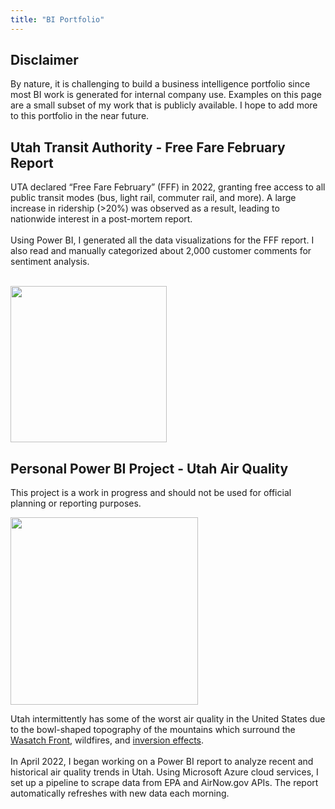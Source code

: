 ```yaml
---
title: "BI Portfolio"
---
```


:::{.callout-important}
## Disclaimer

By nature, it is challenging to build a business intelligence portfolio since most BI work is generated for internal company use. Examples on this page are a small subset of my work that is publicly available. I hope to add more to this portfolio in the near future.
:::

## Utah Transit Authority - Free Fare February Report

::: {layout-ncol=2 layout-valign="center"}

UTA declared "Free Fare February" (FFF) in 2022, granting free access to all public transit modes (bus, light rail, commuter rail, and more). A large increase in ridership (>20%) was observed as a result, leading to nationwide interest in a post-mortem report.<br/><br/>Using Power BI, I generated all the data visualizations for the FFF report. I also read and manually categorized about 2,000 customer comments for sentiment analysis.<br/><br/>

[![](assets/portfolio/UTA FFF.png){width=250px}](assets/portfolio/UTA FFF report.pdf)
:::

## Personal Power BI Project - Utah Air Quality
:::{.callout-warning}

This project is a work in progress and should not be used for official planning or reporting purposes.
:::

::: {layout-ncol=2 layout-valign="center"}
[![](assets/portfolio/UtahAirQualityPBI.png){width=300px}](https://app.powerbi.com/view?r=eyJrIjoiMmFiY2I4NjYtM2FiNy00NWI1LThjMGItZjFiZDE1OWJjZGIwIiwidCI6IjczZDk1YTI4LWI5OTItNDA4MS04NTYxLTNhMTcxNzg5ZmU2ZCIsImMiOjZ9)

Utah intermittently has some of the worst air quality in the United States due to the bowl-shaped topography of the mountains which surround the [Wasatch Front](https://en.wikipedia.org/wiki/Wasatch_Front), wildfires, and [inversion effects](https://deq.utah.gov/air-quality/inversions).<br/><br/>In April 2022, I began working on a Power BI report to analyze recent and historical air quality trends in Utah. Using Microsoft Azure cloud services, I set up a pipeline to scrape data from EPA and AirNow.gov APIs. The report automatically refreshes with new data each morning.

:::

